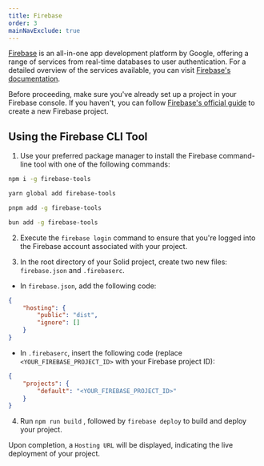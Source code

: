 ```yaml
---
title: Firebase
order: 3
mainNavExclude: true
---
```



[Firebase](https://firebase.google.com/) is an all-in-one app development platform by Google, offering a range of services from real-time databases to user authentication.
For a detailed overview of the services available, you can visit [Firebase's documentation](https://firebase.google.com/docs).

Before proceeding, make sure you've already set up a project in your Firebase console.
If you haven't, you can follow [Firebase's official guide](https://firebase.google.com/docs/projects/learn-more#creating-cloud-projects) to create a new Firebase project.

## Using the Firebase CLI Tool

1. Use your preferred package manager to install the Firebase command-line tool with one of the following commands:

<TabsCodeBlocks>
<div id="npm">

```bash frame="none"
npm i -g firebase-tools
```

</div>
<div id="yarn">

```bash frame="none"
yarn global add firebase-tools
```

</div>
<div id="pnpm">

```bash frame="none"
pnpm add -g firebase-tools
```

</div>
<div id="bun">

```bash frame="none"
bun add -g firebase-tools
```

</div>
</TabsCodeBlocks>

2. Execute the `firebase login` command to ensure that you're logged into the Firebase account associated with your project.

3. In the root directory of your Solid project, create two new files: `firebase.json` and `.firebaserc`.

- In `firebase.json`, add the following code:

```json
{
	"hosting": {
		"public": "dist",
		"ignore": []
	}
}
```

- In `.firebaserc`, insert the following code (replace `<YOUR_FIREBASE_PROJECT_ID>` with your Firebase project ID):

```json frame="none"
{
	"projects": {
		"default": "<YOUR_FIREBASE_PROJECT_ID>"
	}
}
```

4. Run `npm run build` , followed by `firebase deploy` to build and deploy your project.

Upon completion, a `Hosting URL` will be displayed, indicating the live deployment of your project.

<EraserLink
	href="https://app.eraser.io/workspace/w9y9PNVjwSqDCEPNTEoe?elements=YncoDoKDPPVyet1EOrsa_w"
	preview="https://app.eraser.io/workspace/w9y9PNVjwSqDCEPNTEoe/preview?elements=YncoDoKDPPVyet1EOrsa_w&type=embed"
/>
